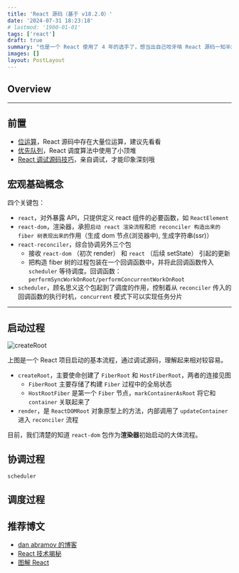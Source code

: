 ```yaml
---
title: 'React 源码（基于 v18.2.0）'
date: '2024-07-31 18:23:18'
# lastmod: '1900-01-01'
tags: ['react']
draft: true
summary: "也是一个 React 使用了 4 年的选手了，想当出自己咬牙啃 React 源码一知半解，后来看了很多大佬的文章颇有收获，忙里偷闲，温故而知新一下下，let's go🧨"
images: []
layout: PostLayout
---
```


## Overview

<TOCInline toc={props.toc} exclude="Overview" toHeading={2} />

---

## 前置

- [位运算](https://www.twotwoba.site/blog/algorithm/bit-operation#%E8%BF%9B%E9%98%B6%E6%8A%80%E5%B7%A7)，React 源码中存在大量位运算，建议先看看
- [优先队列](https://www.twotwoba.site/blog/algorithm/priority-queue)，React 调度算法中使用了小顶堆
- [React 调试源码技巧](https://www.twotwoba.site/blog/frame/react-source-debug)，亲自调试，才能印象深刻哦

## 宏观基础概念

四个关键包：
- `react`，对外暴露 API，只提供定义 react 组件的必要函数，如 `ReactElement`
- `react-dom`，渲染器，承担`启动 react 渲染流程`和`把 reconciler 构造出来的 fiber 树表现出来的`作用（生成 dom 节点(浏览器中), 生成字符串(ssr)）
- `react-reconciler`，综合协调另外三个包
    - 接收 `react-dom` （初次 render） 和 `react` （后续 setState） 引起的更新
    - 把构造 fiber 树的过程包装在一个回调函数中，并将此回调函数传入 `scheduler` 等待调度。回调函数：`performSyncWorkOnRoot/performConcurrentWorkOnRoot`
- `scheduler`，顾名思义这个包起到了调度的作用，控制着从 `reconciler` 传入的回调函数的执行时机，`concurrent` 模式下可以实现任务分片

---

## 启动过程

![createRoot](/static/images/react/ReactDomRoot.png)

上图是一个 React 项目启动的基本流程，通过调试源码，理解起来相对较容易。

- `createRoot`，主要使命创建了 `FiberRoot` 和 `HostFiberRoot`，两者的连接见图
    - `FiberRoot` 主要存储了构建 `Fiber` 过程中的全局状态
    - `HostRootFiber` 是第一个 `Fiber` 节点，`markContainerAsRoot` 将它和 `container` 关联起来了
- `render`，是 `ReactDOMRoot` 对象原型上的方法，内部调用了 `updateContainer` 进入 `reconciler` 流程


目前，我们清楚的知道 `react-dom` 包作为**渲染器**初始启动的大体流程。

## 协调过程

`scheduler`

## 调度过程

## 推荐博文

- [dan abramov 的博客](https://overreacted.io/)
- [React 技术揭秘](https://react.iamkasong.com/)
- [图解 React](https://7km.top/)

